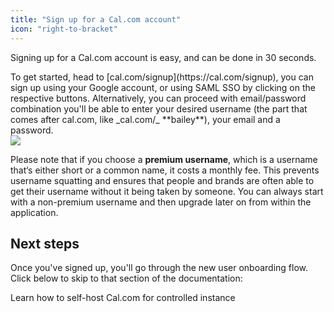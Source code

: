 ```yaml
---
title: "Sign up for a Cal.com account"
icon: "right-to-bracket"
---
```


Signing up for a Cal.com account is easy, and can be done in 30 seconds.
  
<div>To get started, head to [cal.com/signup](https://cal.com/signup), you can sign up using your Google account, or using SAML SSO by clicking on the respective buttons. Alternatively, you can proceed with email/password combination you'll be able to enter your desired username (the part that comes after cal.com, like _cal.com/_ **bailey**), your email and a password.</div>

<img src="./images/i958x1232-mgsIib6PZJLt_zobva8.webp" />

<Info>Please note that if you choose a **premium username**, which is a username that‘s either short or a common name, it costs a monthly fee. This prevents username squatting and ensures that people and brands are often able to get their username without it being taken by someone. You can always start with a non-premium username and then upgrade later on from within the application.</Info>

## Next steps

Once you've signed up, you'll go through the new user onboarding flow. Click below to skip to that section of the documentation:

<Card href="./../../self-hosting" title="Self Host" icon="building">
    Learn how to self-host Cal.com for controlled instance
</Card>
